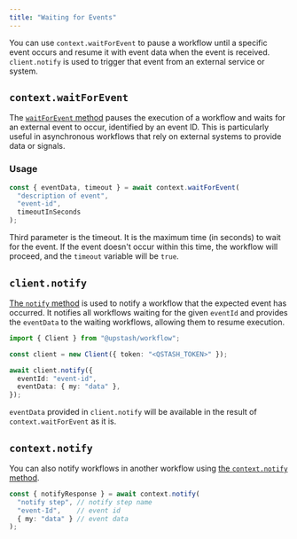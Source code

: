 ```yaml
---
title: "Waiting for Events"
---
```


You can use `context.waitForEvent` to pause a workflow until a specific event occurs and resume it with event data when the event is received. `client.notify` is used to trigger that event from an external service or system.

## `context.waitForEvent`

The [`waitForEvent` method](/workflow/basics/context#context-waitforevent) pauses the execution of a workflow and waits for an external event to occur, identified by an event ID. This is particularly useful in asynchronous workflows that rely on external systems to provide data or signals.

### Usage

```typescript
const { eventData, timeout } = await context.waitForEvent(
  "description of event",
  "event-id",
  timeoutInSeconds
);
```

Third parameter is the timeout. It is the maximum time (in seconds) to wait for the event. If the event doesn't occur within this time, the workflow will proceed, and the `timeout` variable will be `true`.

## `client.notify`

[The `notify` method](/workflow/basics/client#notify-waiting-workflow) is used to notify a workflow that the expected event has occurred. It notifies all workflows waiting for the given `eventId` and provides the `eventData` to the waiting workflows, allowing them to resume execution.

```typescript
import { Client } from "@upstash/workflow";

const client = new Client({ token: "<QSTASH_TOKEN>" });

await client.notify({
  eventId: "event-id",
  eventData: { my: "data" },
});
```

`eventData` provided in `client.notify` will be available in the result of `context.waitForEvent` as it is.

## `context.notify`

You can also notify workflows in another workflow using [the `context.notify` method](/workflow/basics/context#context-notify).

```typescript
const { notifyResponse } = await context.notify(
  "notify step", // notify step name
  "event-Id",    // event id
  { my: "data" } // event data
);
```
